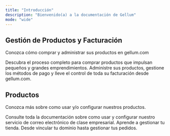```yaml
---
title: "Introducción"
description: "Bienvenido(a) a la documentación de Gellum"
mode: "wide"
---
```


## Gestión de Productos y Facturación

Conozca cómo comprar y administrar sus productos en gellum.com

<CardGroup cols="2">
  <Card title="¿Cómo comprar?" icon="bag-shopping" iconType="regular" href="/como-comprar">
    Descubra el proceso completo para comprar productos que impulsan pequeños y grandes emprendimientos.
  </Card>
  <Card title="Facturación" icon="credit-card" href="https://gellum.com/mi-cuenta/orders">
    Administre sus productos, gestione los métodos de pago y lleve el control de toda su facturación desde gellum.com.
  </Card>
</CardGroup>

## Productos

Conozca más sobre como usar y/o configurar nuestros productos.

<CardGroup cols="2">
  <Card title="Correo Electrónico" icon="mailbox-flag-up" href="/email/">
    Consulte toda la documentación sobre como usar y configurar nuestro servicio de correo electrónico de clase empresarial.
  </Card>
  <Card title="Gellum Ecommerce" icon="bag-shopping" href="/gellum-ecommerce/">
    Aprende a gestionar tu tienda. Desde vincular tu dominio hasta gestionar tus pedidos.
  </Card>
</CardGroup>